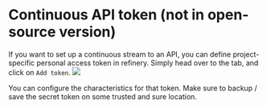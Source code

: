 # Continuous API token (not in open-source version)

If you want to set up a continuous stream to an API, you can define project-specific personal access token in refinery. Simply head over to the tab, and click on `Add token`.
![](https://kern-assets.s3.amazonaws.com/website/screenshots/refinery-token.png)

You can configure the characteristics for that token. Make sure to backup / save the secret token on some trusted and sure location.
